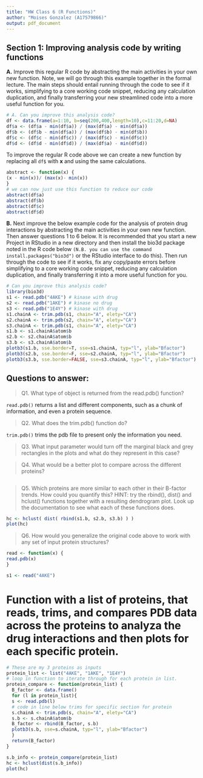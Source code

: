 ```yaml
---
title: "HW Class 6 (R Functions)"
author: "Moises Gonzalez (A17579866)"
output: pdf_document
---
```


## Section 1: Improving analysis code by writing functions

**A.** Improve this regular R code by abstracting the main activities in your own new function. Note, we will go through this example together in the formal lecture. The main steps should entail running through the code to see if it works, simplifying to a core working code snippet, reducing any calculation duplication, and finally transferring your new streamlined code into a more useful function for you.

```r
# A. Can you improve this analysis code?
df <- data.frame(a=1:10, b=seq(200,400,length=10),c=11:20,d=NA)
df$a <- (df$a - min(df$a)) / (max(df$a) - min(df$a))
df$b <- (df$b - min(df$a)) / (max(df$b) - min(df$b))
df$c <- (df$c - min(df$c)) / (max(df$c) - min(df$c))
df$d <- (df$d - min(df$d)) / (max(df$a) - min(df$d)) 
```

To improve the regular R code above we can create a new function by replacing all `df$` with **x** and using the same calculations.

```r
abstract <- function(x) {
(x - min(x))/ (max(x)- min(x))
}
# we can now just use this function to reduce our code
abstract(df$a)
abstract(df$b)
abstract(df$c)
abstract(df$d)
```

**B.** Next improve the below example code for the analysis of protein drug interactions by abstracting the main activities in your own new function. Then answer questions 1 to 6 below. It is recommended that you start a new Project in RStudio in a new directory and then install the bio3d package noted in the R code below `(N.B. you can use the command install.packages("bio3d")` or the RStudio interface to do this). Then run through the code to see if it works, fix any copy/paste errors before simplifying to a core working code snippet, reducing any calculation duplication, and finally transferring it into a more useful function for you.

```r
# Can you improve this analysis code?
library(bio3d)
s1 <- read.pdb("4AKE") # kinase with drug
s2 <- read.pdb("1AKE") # kinase no drug
s3 <- read.pdb("1E4Y") # kinase with drug
s1.chainA <- trim.pdb(s1, chain="A", elety="CA")
s2.chainA <- trim.pdb(s2, chain="A", elety="CA")
s3.chainA <- trim.pdb(s1, chain="A", elety="CA")
s1.b <- s1.chainA$atom$b
s2.b <- s2.chainA$atom$b
s3.b <- s3.chainA$atom$b
plotb3(s1.b, sse.border=T, sse=s1.chainA, typ="l", ylab="Bfactor")
plotb3(s2.b, sse.border=F, sse=s2.chainA, typ="l", ylab="Bfactor")
plotb3(s3.b, sse.border=FALSE, sse=s3.chainA, typ="l", ylab="Bfactor")
```

## Questions to answer:

> Q1. What type of object is returned from the read.pdb() function?

`read.pdb()` returns a list and different components, such as a chunk of information, and even a protein sequence.

> Q2. What does the trim.pdb() function do?

`trim.pdb()` trims the pdb file to present only the information you need.

> Q3. What input parameter would turn off the marginal black and grey rectangles in the plots and what do they represent in this case?

> Q4. What would be a better plot to compare across the different proteins?

```r

```

> Q5. Which proteins are more similar to each other in their B-factor trends. How could you quantify this? HINT: try the rbind(), dist() and hclust() functions together with a resulting dendrogram plot. Look up the documentation to see what each of these functions does.

```r
hc <- hclust( dist( rbind(s1.b, s2.b, s3.b) ) )
plot(hc)
```

> Q6. How would you generalize the original code above to work with any set of input protein structures?

```r
read <- function(x) {
read.pdb(x)
}

s1 <- read("4AKE")

```

# Function with a list of proteins, that reads, trims, and compares PDB data across the proteins to analyza the drug interactions and then plots for each specific protein.

```r
# These are my 3 proteins as inputs
protein_list <- list("4AKE", "1AKE", "1E4Y")
# loop in function to iterate through for each protein in list.
protein_compare <- function(protein_list) {
  B_factor <- data.frame()
  for (l in protein_list){
  s <- read.pdb(l)
  # code in line below trims for specific section for protein
  s.chainA <- trim.pdb(s, chain="A", elety="CA")
  s.b <- s.chainA$atom$b
  B_factor <- rbind(B_factor, s.b)
  plotb3(s.b, sse=s.chainA, typ="l", ylab="Bfactor")
  }
  return(B_factor)
}

s.b_info <- protein_compare(protein_list)
hc <- hclust(dist(s.b_info))
plot(hc)
```
